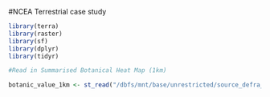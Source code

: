 #NCEA Terrestrial case study

```r
library(terra)
library(raster)
library(sf)
library(dplyr)
library(tidyr)
```

```r
#Read in Summarised Botanical Heat Map (1km)

botanic_value_1km <- st_read("/dbfs/mnt/base/unrestricted/source_defra_data_services_platform/dataset_botanical_value_maps/format_SHP_botanical_value_maps/LATEST_botanical_value_maps/Summarised_Botanical_Value_Map_2021_EnglandPolygon.shp")
```

